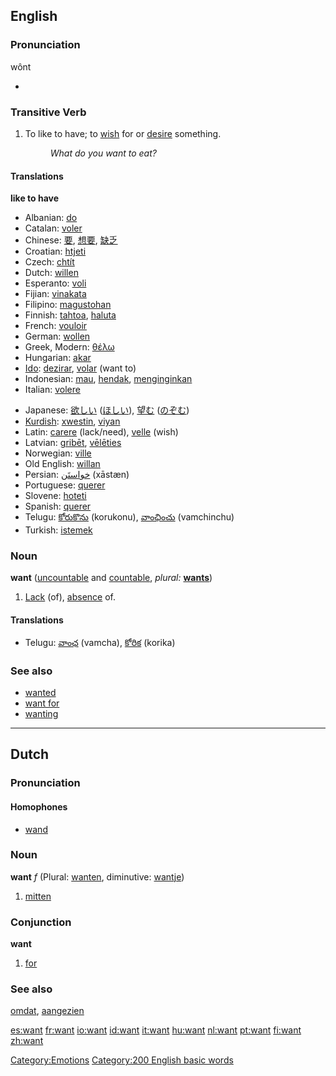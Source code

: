 ==English==

{{rank|quite|brought|woman|232|want|home|whose|words}}

===Pronunciation===
wônt
*{{audio|en-us-want.ogg|Audio (US)}}

===Transitive Verb===
{{en-infl-reg-consonant|want||}}

# To like to have; to [[wish]] for or [[desire]] something.
#:''What do you want to eat?''

====Translations====

'''like to have'''
{{top}}
*Albanian: [[do]]
*Catalan: [[voler]]
*Chinese: [[要]], [[想要]], [[缺乏]]
*Croatian: [[htjeti]]
*Czech: [[chtít]]
*Dutch: [[willen]]
*Esperanto: [[voli]]
*Fijian: [[vinakata]]
*Filipino: [[magustohan]]
*Finnish: [[tahtoa]], [[haluta]]
*French: [[vouloir]]
*German: [[wollen]]
*Greek, Modern: [[θέλω]]
*Hungarian: [[akar]]
*[[Ido]]: [[dezirar]], [[volar]] (want to)
*Indonesian: [[mau]], [[hendak]], [[ingin|menginginkan]]
*Italian: [[volere]]
{{mid}}
*Japanese: [[欲しい]] ([[ほしい]]), [[望む]] ([[のぞむ]])
*[[Kurdish]]: [[xwestin]], [[viyan]]
*Latin: [[carere]] (lack/need), [[velle]] (wish)
*Latvian: [[gribēt]], [[vēlēties]]
*Norwegian: [[ville]]
*Old English: [[willan]]
*Persian: [[خواستَن]] (xāstæn)
*Portuguese: [[querer]]
*Slovene: [[hoteti]]
*Spanish: [[querer]]
*Telugu: [[కోరుకొను]] (korukonu), [[వాంఛించు]] (vamchinchu)
*Turkish: [[istemek]]
{{bottom}}

===Noun===
'''want''' ([[uncountable]] and [[countable]], ''plural:'' '''[[wants]]''')

# [[Lack]] (of), [[absence]] of.

====Translations====
{{top}}
{{mid}}
*Telugu: [[వాంఛ]] (vamcha), [[కోరిక]] (korika)
{{bottom}}

===See also===
*[[wanted]]<!--adjective, as in "wanted man"-->
*[[want for]]<!--as in "want for nothing"-->
*[[wanting]]<!--adjective, as in "leave something wanting"-->

----
==Dutch==
===Pronunciation===
====Homophones====
*[[wand#Dutch|wand]]

===Noun===
'''want''' ''f'' (Plural: [[wanten]], diminutive: [[wantje]])

#[[mitten]]

===Conjunction===
'''want'''

#[[for]]

===See also===
[[omdat]], [[aangezien]]

[[Category:Emotions]]


[[Category:200 English basic words]]

[[es:want]]
[[fr:want]]
[[io:want]]
[[id:want]]
[[it:want]]
[[hu:want]]
[[nl:want]]
[[pt:want]]
[[fi:want]]
[[zh:want]]